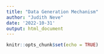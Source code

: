 ```yaml
---
title: "Data Generation Mechanism"
author: "Judith Neve"
date: '2022-10-31'
output: html_document
---
```


```r
knitr::opts_chunk$set(echo = TRUE)
```

